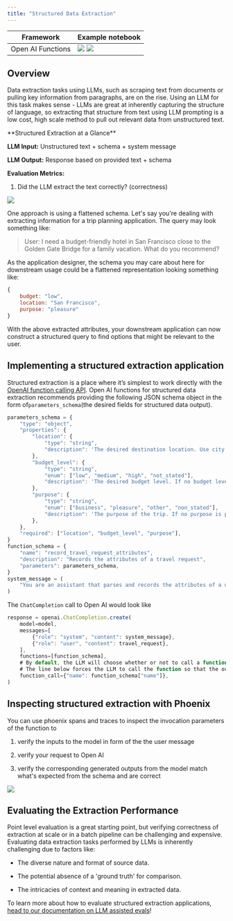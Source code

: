 ```yaml
---
title: "Structured Data Extraction"
---
```


| Framework         | Example notebook |
| ---------------- | ---------------- |
| Open AI Functions | <a href="https://colab.research.google.com/github/Arize-ai/phoenix/blob/main/tutorials/tracing/openai_tracing_tutorial.ipynb"><img className="inline" src="https://storage.googleapis.com/arize-phoenix-assets/assets/images/phoenix-docs-images/213b0a4a-v1.svg" /></a> <a href="https://github.com/Arize-ai/phoenix/blob/main/tutorials/tracing/openai_tracing_tutorial.ipynb"><img className="inline" src="https://storage.googleapis.com/arize-phoenix-assets/assets/images/phoenix-docs-images/a1e76274-v1.svg" /></a> |

## Overview

Data extraction tasks using LLMs, such as scraping text from documents or pulling key information from paragraphs, are on the rise. Using an LLM for this task makes sense - LLMs are great at inherently capturing the structure of language, so extracting that structure from text using LLM prompting is a low cost, high scale method to pull out relevant data from unstructured text.

<Info>
**Structured Extraction at a Glance**

**LLM Input:** Unstructured text + schema + system message

**LLM Output:** Response based on provided text + schema

**Evaluation Metrics:**

1. Did the LLM extract the text correctly? (correctness)

</Info>

<Frame caption="">
  <img src="https://storage.googleapis.com/arize-phoenix-assets/assets/images/phoenix-docs-images/ab5da686-image.jpeg" />
</Frame>

One approach is using a flattened schema. Let's say you're dealing with extracting information for a trip planning application. The query may look something like:


> User: I need a budget-friendly hotel in San Francisco close to the Golden Gate Bridge for a family vacation. What do you recommend?

As the application designer, the schema you may care about here for downstream usage could be a flattened representation looking something like:

```js
{
    budget: "low",
    location: "San Francisco",
    purpose: "pleasure"
}
```

With the above extracted attributes, your downstream application can now construct a structured query to find options that might be relevant to the user.

## Implementing a structured extraction application

Structured extraction is a place where it’s simplest to work directly with the [OpenAI function calling API](https://openai.com/blog/function-calling-and-other-api-updates). Open AI functions for structured data extraction recommends providing the following JSON schema object in the form of`parameters_schema`(the desired fields for structured data output).

```js
parameters_schema = {
    "type": "object",
    "properties": {
        "location": {
            "type": "string",
            "description": 'The desired destination location. Use city, state, and country format when possible. If no destination is provided, return "unstated".',
        },
        "budget_level": {
            "type": "string",
            "enum": ["low", "medium", "high", "not_stated"],
            "description": 'The desired budget level. If no budget level is provided, return "not_stated".',
        },
        "purpose": {
            "type": "string",
            "enum": ["business", "pleasure", "other", "non_stated"],
            "description": 'The purpose of the trip. If no purpose is provided, return "not_stated".',
        },
    },
    "required": ["location", "budget_level", "purpose"],
}
function_schema = {
    "name": "record_travel_request_attributes",
    "description": "Records the attributes of a travel request",
    "parameters": parameters_schema,
}
system_message = (
    "You are an assistant that parses and records the attributes of a user's travel request."
)
```

The `ChatCompletion` call to Open AI would look like

```js
response = openai.ChatCompletion.create(
    model=model,
    messages=[
        {"role": "system", "content": system_message},
        {"role": "user", "content": travel_request},
    ],
    functions=[function_schema],
    # By default, the LLM will choose whether or not to call a function given the conversation context.
    # The line below forces the LLM to call the function so that the output conforms to the schema.
    function_call={"name": function_schema["name"]},
)
```

## Inspecting structured extraction with Phoenix

You can use phoenix spans and traces to inspect the invocation parameters of the function to

1. verify the inputs to the model in form of the the user message

2. verify your request to Open AI

3. verify the corresponding generated outputs from the model match what's expected from the schema and are correct

<Frame caption="Verifying an individual trace invocation parameters">
  <img src="https://storage.googleapis.com/arize-phoenix-assets/assets/images/phoenix-docs-images/2b3b2779-image.jpeg" />
</Frame>

## Evaluating the Extraction Performance

Point level evaluation is a great starting point, but verifying correctness of extraction at scale or in a batch pipeline can be challenging and expensive. Evaluating data extraction tasks performed by LLMs is inherently challenging due to factors like:

* The diverse nature and format of source data.

* The potential absence of a 'ground truth' for comparison.

* The intricacies of context and meaning in extracted data.

To learn more about how to evaluate structured extraction applications, [head to our documentation on LLM assisted evals](https://arize.com/blog-course/llm-evaluation-the-definitive-guide/)!


